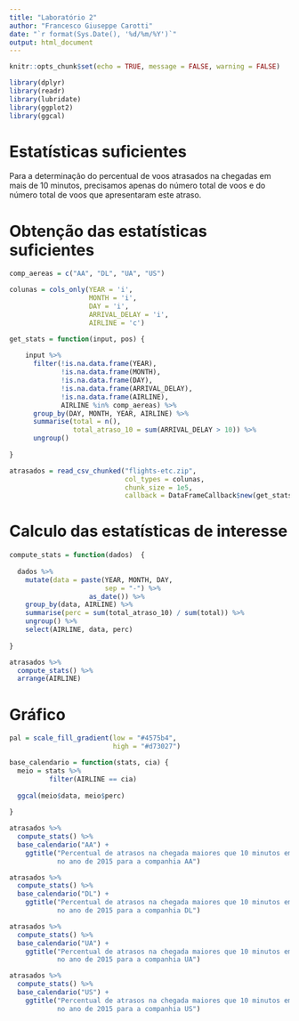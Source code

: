 ```yaml
---
title: "Laboratório 2"
author: "Francesco Giuseppe Carotti"
date: "`r format(Sys.Date(), '%d/%m/%Y')`"
output: html_document
---
```


```r

knitr::opts_chunk$set(echo = TRUE, message = FALSE, warning = FALSE)

```

```r

library(dplyr)
library(readr)
library(lubridate)
library(ggplot2)
library(ggcal)

```


# Estatísticas suficientes

Para a determinação do percentual de voos atrasados na chegadas em mais de 10 minutos, precisamos apenas do número total de voos e do número total de voos que apresentaram este atraso. 

# Obtenção das estatísticas suficientes


```r

comp_aereas = c("AA", "DL", "UA", "US")

colunas = cols_only(YEAR = 'i', 
                    MONTH = 'i', 
                    DAY = 'i',
                    ARRIVAL_DELAY = 'i', 
                    AIRLINE = 'c')

get_stats = function(input, pos) {
  
    input %>% 
      filter(!is.na.data.frame(YEAR),
             !is.na.data.frame(MONTH),
             !is.na.data.frame(DAY),
             !is.na.data.frame(ARRIVAL_DELAY),
             !is.na.data.frame(AIRLINE),
             AIRLINE %in% comp_aereas) %>% 
      group_by(DAY, MONTH, YEAR, AIRLINE) %>% 
      summarise(total = n(),
                total_atraso_10 = sum(ARRIVAL_DELAY > 10)) %>% 
      ungroup()
  
}

atrasados = read_csv_chunked("flights-etc.zip", 
                             col_types = colunas,
                             chunk_size = 1e5, 
                             callback = DataFrameCallback$new(get_stats)) 

```

# Calculo das estatísticas de interesse

```r

compute_stats = function(dados)  {
  
  dados %>% 
    mutate(data = paste(YEAR, MONTH, DAY, 
                        sep = "-") %>% 
                    as_date()) %>% 
    group_by(data, AIRLINE) %>% 
    summarise(perc = sum(total_atraso_10) / sum(total)) %>% 
    ungroup() %>% 
    select(AIRLINE, data, perc)
  
}

atrasados %>% 
  compute_stats() %>% 
  arrange(AIRLINE)

```

# Gráfico

```r
pal = scale_fill_gradient(low = "#4575b4",
                          high = "#d73027")

base_calendario = function(stats, cia) {
  meio = stats %>% 
          filter(AIRLINE == cia)
  
  ggcal(meio$data, meio$perc)
    
}

atrasados %>% 
  compute_stats() %>% 
  base_calendario("AA") +
    ggtitle("Percentual de atrasos na chegada maiores que 10 minutos em cada dia
            no ano de 2015 para a companhia AA")

atrasados %>% 
  compute_stats() %>% 
  base_calendario("DL") +
    ggtitle("Percentual de atrasos na chegada maiores que 10 minutos em cada dia
            no ano de 2015 para a companhia DL")

atrasados %>% 
  compute_stats() %>% 
  base_calendario("UA") +
    ggtitle("Percentual de atrasos na chegada maiores que 10 minutos em cada dia
            no ano de 2015 para a companhia UA")

atrasados %>% 
  compute_stats() %>% 
  base_calendario("US") +
    ggtitle("Percentual de atrasos na chegada maiores que 10 minutos em cada dia
            no ano de 2015 para a companhia US")

```